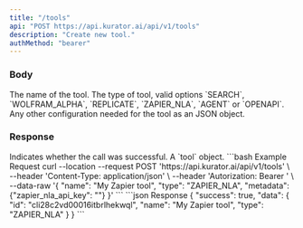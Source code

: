 ```yaml
---
title: "/tools"
api: "POST https://api.kurator.ai/api/v1/tools"
description: "Create new tool."
authMethod: "bearer"
---
```


### Body

<ParamField body="name" type="string">
  The name of the tool.
</ParamField>
<ParamField body="type" type="string">
  The type of tool, valid options `SEARCH`, `WOLFRAM_ALPHA`, `REPLICATE`, `ZAPIER_NLA`, `AGENT` or `OPENAPI`.
</ParamField>
<ParamField body="metadata" type="object">
  Any other configuration needed for the tool as an JSON object.
</ParamField>

### Response

<ResponseField name="success" type="boolean">
  Indicates whether the call was successful.
</ResponseField>

<ResponseField name="data" type="object">
  A `tool` object.
</ResponseField>

<RequestExample>
```bash Example Request
curl --location --request POST 'https://api.kurator.ai/api/v1/tools' \
--header 'Content-Type: application/json' \
--header 'Autorization: Bearer <token>' \
--data-raw '{
    "name": "My Zapier tool",
    "type": "ZAPIER_NLA",
    "metadata": {"zapier_nla_api_key": ""}
}'
```
</RequestExample>

<ResponseExample>
```json Response
{
  "success": true,
  "data": {
    "id": "cli28c2vd00016itbrlhekwql",
    "name": "My Zapier tool",
    "type": "ZAPIER_NLA"
  }
}
```
</ResponseExample>

